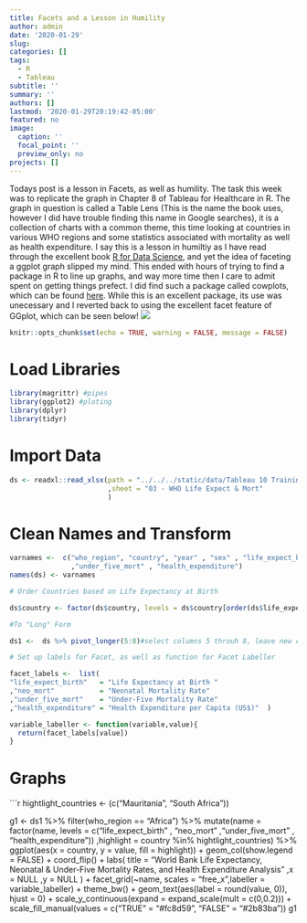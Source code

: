 ```yaml
---
title: Facets and a Lesson in Humility
author: admin
date: '2020-01-29'
slug: 
categories: []
tags:
  - R
  - Tableau
subtitle: ''
summary: ''
authors: []
lastmod: '2020-01-29T20:19:42-05:00'
featured: no
image:
  caption: ''
  focal_point: ''
  preview_only: no
projects: []
---
```


Todays post is a lesson in Facets, as well as humility.  The task this week was to replicate the graph in Chapter 8 of Tableau for Healthcare in R.  The graph in question is called a Table Lens (This is the name the book uses, however I did have trouble finding this name in Google searches), it is a collection of charts with a common theme, this time looking at countries in various WHO regions and some statistics associated with mortality as well as health expenditure.  I say this is a lesson in humiltiy as I have read through the excellent book [R for Data Science](https://r4ds.had.co.nz/), and yet the idea of faceting a ggplot graph slipped my mind.  This ended with hours of trying to find a package in R to line up graphs, and way more time then I care to admit spent on getting things prefect.  I did find such a package called cowplots, which can be found [here](https://wilkelab.org/cowplot/index.html). While this is an excellent package, its use was unecessary and I reverted back to using the excellent facet feature of GGplot, which can be seen below! ![](WHO_LIFE.png)





```r
knitr::opts_chunk$set(echo = TRUE, warning = FALSE, message = FALSE)
```

# Load Libraries

```r
library(magrittr) #pipes
library(ggplot2) #ploting 
library(dplyr)
library(tidyr)

```

# Import Data

```r
ds <- readxl::read_xlsx(path = "../../../static/data/Tableau 10 Training Practice Data.xlsx"
                        ,sheet = "03 - WHO Life Expect & Mort"
                        )
```


# Clean Names and Transform

```r
varnames <-  c("who_region", "country", "year" , "sex" , "life_expect_birth" , "neo_mort"
               ,"under_five_mort" , "health_expenditure")
names(ds) <- varnames

# Order Countries based on Life Expectancy at Birth

ds$country <- factor(ds$country, levels = ds$country[order(ds$life_expect_birth)]) 

#To "Long" Form

ds1 <-  ds %>% pivot_longer(5:8)#select columns 5 throuh 8, leave new columns at default names

# Set up labels for Facet, as well as function for Facet Labeller

facet_labels <-  list(
"life_expect_birth"   = "Life Expectancy at Birth "                            
,"neo_mort"           = "Neonatal Mortality Rate"             
,"under_five_mort"    = "Under-Five Mortality Rate"
,"health_expenditure" = "Health Expenditure per Capita (US$)"  )

variable_labeller <- function(variable,value){
  return(facet_labels[value])
}


```


# Graphs

```r

hightlight_countries <- (c("Mauritania", "South Africa")) 

g1 <-  ds1 %>% filter(who_region == "Africa") %>% 
  mutate(name = factor(name, levels = c("life_expect_birth" , "neo_mort"
               ,"under_five_mort" , "health_expenditure"))
         ,highlight = country %in% hightlight_countries) %>% 
  ggplot(aes(x = country, y = value, fill = highlight)) +
  geom_col(show.legend = FALSE) +
  coord_flip() +
  labs(
    title = "World Bank Life Expectancy, Neonatal & Under-Five Mortality Rates, and Health Expenditure Analysis"
    ,x  = NULL
    ,y = NULL
  ) +
  facet_grid(~name, scales = "free_x",labeller = variable_labeller) +
  theme_bw() +
  geom_text(aes(label = round(value, 0)), hjust = 0) +
  scale_y_continuous(expand = expand_scale(mult = c(0,0.2))) +
  scale_fill_manual(values = c("TRUE" = "#fc8d59", "FALSE" = "#2b83ba"))
g1